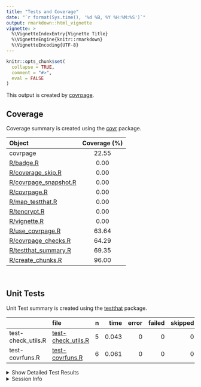 ```yaml
---
title: "Tests and Coverage"
date: "`r format(Sys.time(), '%d %B, %Y %H:%M:%S')`"
output: rmarkdown::html_vignette
vignette: >
  %\VignetteIndexEntry{Vignette Title}
  %\VignetteEngine{knitr::rmarkdown}
  %\VignetteEncoding{UTF-8}
---
```

  
```r
knitr::opts_chunk$set(
  collapse = TRUE,
  comment = "#>",
  eval = FALSE
)
```

<!--- Placeholder for tests/README.md Do Not Edit--->
This output is created by
[covrpage](https://github.com/yonicd/covrpage).

## Coverage

Coverage summary is created using the
[covr](https://github.com/r-lib/covr) package.

| Object                                             | Coverage (%) |
| :------------------------------------------------- | :----------: |
| covrpage                                           |    22.55     |
| [R/badge.R](../R/badge.R)                          |     0.00     |
| [R/coverage\_skip.R](../R/coverage_skip.R)         |     0.00     |
| [R/covrpage\_snapshot.R](../R/covrpage_snapshot.R) |     0.00     |
| [R/covrpage.R](../R/covrpage.R)                    |     0.00     |
| [R/map\_testthat.R](../R/map_testthat.R)           |     0.00     |
| [R/tencrypt.R](../R/tencrypt.R)                    |     0.00     |
| [R/vignette.R](../R/vignette.R)                    |     0.00     |
| [R/use\_covrpage.R](../R/use_covrpage.R)           |    63.64     |
| [R/covrpage\_checks.R](../R/covrpage_checks.R)     |    64.29     |
| [R/testthat\_summary.R](../R/testthat_summary.R)   |    69.35     |
| [R/create\_chunks.R](../R/create_chunks.R)         |    96.00     |

<br>

## Unit Tests

Unit Test summary is created using the
[testthat](https://github.com/r-lib/testthat)
package.

|                     | file                                               | n |  time | error | failed | skipped | warning |
| ------------------- | :------------------------------------------------- | -: | ----: | ----: | -----: | ------: | ------: |
| test-check\_utils.R | [test-check\_utils.R](testthat/test-check_utils.R) | 5 | 0.043 |     0 |      0 |       0 |       0 |
| test-covrfuns.R     | [test-covrfuns.R](testthat/test-covrfuns.R)        | 6 | 0.061 |     0 |      0 |       0 |       0 |

<details closed>

<summary> Show Detailed Test Results
</summary>

| file                                                   | context                    | test                           | status | n |  time |
| :----------------------------------------------------- | :------------------------- | :----------------------------- | :----- | -: | ----: |
| [test-check\_utils.R](testthat/test-check_utils.R#L4)  | check for tests            | tests are detected             | PASS   | 1 | 0.002 |
| [test-check\_utils.R](testthat/test-check_utils.R#L12) | check for packages         | packages are detected          | PASS   | 3 | 0.014 |
| [test-check\_utils.R](testthat/test-check_utils.R#L22) | use covrpage               | test use\_covrpage             | PASS   | 1 | 0.027 |
| [test-covrfuns.R](testthat/test-covrfuns.R#L5)         | check summary covr         | covr\_summary: standard input  | PASS   | 1 | 0.033 |
| [test-covrfuns.R](testthat/test-covrfuns.R#L9_L11)     | check summary covr         | covr\_summary: empty input     | PASS   | 1 | 0.001 |
| [test-covrfuns.R](testthat/test-covrfuns.R#L19)        | check summary output types | with data: short               | PASS   | 1 | 0.015 |
| [test-covrfuns.R](testthat/test-covrfuns.R#L23)        | check summary output types | with data: long                | PASS   | 1 | 0.010 |
| [test-covrfuns.R](testthat/test-covrfuns.R#L27)        | check summary output types | with data: no data             | PASS   | 1 | 0.001 |
| [test-covrfuns.R](testthat/test-covrfuns.R#L35)        | check covr to df           | covr object to df: empty input | PASS   | 1 | 0.001 |

</details>

<details>

<summary> Session Info </summary>

| Field    | Value                               |
| :------- | :---------------------------------- |
| Version  | R version 3.5.1 (2018-07-02)        |
| Platform | x86\_64-apple-darwin15.6.0 (64-bit) |
| Running  | macOS High Sierra 10.13.5           |
| Language | en\_US                              |
| Timezone | America/New\_York                   |

| Package  | Version |
| :------- | :------ |
| testthat | 2.0.0   |
| covr     | 3.1.0   |
| covrpage | 0.0.53  |

</details>

<!--- Final Status : pass --->
